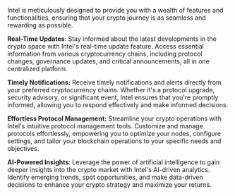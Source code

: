  Intel is meticulously designed to provide you with a wealth of features and functionalities, ensuring that your crypto journey is as seamless and rewarding as possible.

**Real-Time Updates**:
Stay informed about the latest developments in the crypto space with Intel's real-time update feature. Access essential information from various cryptocurrency chains, including protocol changes, governance updates, and critical announcements, all in one centralized platform.

**Timely Notifications:**
Receive timely notifications and alerts directly from your preferred cryptocurrency chains. Whether it's a protocol upgrade, security advisory, or significant event, Intel ensures that you're promptly informed, allowing you to respond effectively and make informed decisions.

**Effortless Protocol Management:**
Streamline your crypto operations with Intel's intuitive protocol management tools. Customize and manage protocols effortlessly, empowering you to optimize your nodes, configure settings, and tailor your blockchain operations to your specific needs and objectives.

**AI-Powered Insights**:
Leverage the power of artificial intelligence to gain deeper insights into the crypto market with Intel's AI-driven analytics. Identify emerging trends, spot opportunities, and make data-driven decisions to enhance your crypto strategy and maximize your returns.

